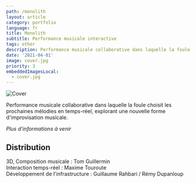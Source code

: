 ```yaml
---
path: /monolith
layout: article
category: portfolio
language: fr
title: Monolith
subtitle: Performance musicale interactive
tags: other
description: Performance musicale collaborative dans laquelle la foule choisit les prochaines mélodies en temps-réel, explorant une nouvelle forme d'improvisation musicale.
date: '2021-04-01'
image: cover.jpg
priority: 3
embeddedImagesLocal:
  - cover.jpg
---
```


![Cover](cover.jpg)

Performance musicale collaborative dans laquelle la foule choisit les prochaines mélodies en temps-réel, explorant une nouvelle forme d'improvisation musicale.

_Plus d'informations à venir_

## Distribution

3D, Composition musicale : Tom Guillermin  
Interaction temps-réel : Maxime Touroute  
Développement de l'infrastructure : Guillaume Rahbari / Rémy Dupanloup
